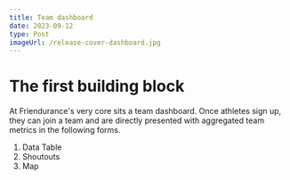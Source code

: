 ```yaml
---
title: Team dashboard
date: 2023-09-12
type: Post
imageUrl: /release-cover-dashboard.jpg
---
```


# The first building block

At Friendurance's very core sits a team dashboard. Once athletes sign up, they can join a team and are directly presented with aggregated team metrics in the following forms.

1. Data Table
2. Shoutouts
3. Map
